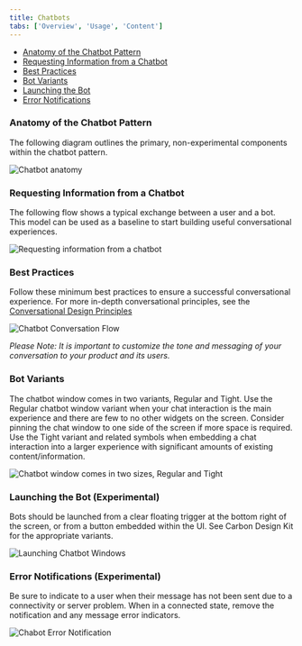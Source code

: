 ```yaml
---
title: Chatbots
tabs: ['Overview', 'Usage', 'Content']
---
```


<AnchorLinks>

- [Anatomy of the Chatbot Pattern](#anatomy-of-the-chatbot-pattern)
- [Requesting Information from a Chatbot](#requesting-information-from-a-chatbot)
- [Best Practices](#best-practices)
- [Bot Variants](#bot-variants)
- [Launching the Bot](#launching-the-bot-(experimental))
- [Error Notifications](#error-notifications-(experimental))

</AnchorLinks>

### Anatomy of the Chatbot Pattern

The following diagram outlines the primary, non-experimental components within the chatbot pattern.

<ImageComponent cols="8">

![Chatbot anatomy](images/chatbot-4.png)

</ImageComponent>

### Requesting Information from a Chatbot

The following flow shows a typical exchange between a user and a bot. This model can be used as a baseline to start building useful conversational experiences.

<ImageComponent cols="8">

![Requesting information from a chatbot](images/chatbot-1.png)

</ImageComponent>

### Best Practices

Follow these minimum best practices to ensure a successful conversational experience. For more in-depth conversational principles, see the [Conversational Design Principles](content#conversation-design-principles-for-bots)

<ImageComponent cols="8">

![Chatbot Conversation Flow](images/chatbot-3.png)

</ImageComponent>

_Please Note: It is important to customize the tone and messaging of your conversation to your product and its users._

### Bot Variants
The chatbot window comes in two variants, Regular and Tight. Use the Regular chatbot window variant when your chat interaction is the main experience and there are few to no other widgets on the screen. Consider pinning the chat window to one side of the screen if more space is required. Use the Tight variant and related symbols when embedding a chat interaction into a larger experience with significant amounts of existing content/information.

<ImageComponent cols="8">

![Chatbot window comes in two sizes, Regular and Tight](images/chatbot-2.png)

</ImageComponent>

### Launching the Bot (Experimental)

Bots should be launched from a clear floating trigger at the bottom right of the screen, or from a button embedded within the UI. See Carbon Design Kit for the appropriate variants.

<ImageComponent cols="8">

![Launching Chatbot Windows](images/chatbot-5.png)

</ImageComponent>

### Error Notifications (Experimental)

Be sure to indicate to a user when their message has not been sent due to a connectivity or server problem. When in a connected state, remove the notification and any message error indicators.

<ImageComponent cols="8">

![Chabot Error Notification](images/chatbot-6.png)

</ImageComponent>
